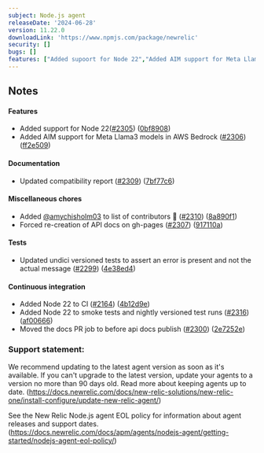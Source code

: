```yaml
---
subject: Node.js agent
releaseDate: '2024-06-28'
version: 11.22.0
downloadLink: 'https://www.npmjs.com/package/newrelic'
security: []
bugs: []
features: ["Added supoort for Node 22","Added AIM support for Meta Llama3 models in AWS Bedrock"]
---
```


## Notes

#### Features

* Added support for Node 22([#2305](https://github.com/newrelic/node-newrelic/pull/2305)) ([0bf8908](https://github.com/newrelic/node-newrelic/commit/0bf89081a59fe598b22613257f519c171149c454))
* Added AIM support for Meta Llama3 models in AWS Bedrock ([#2306](https://github.com/newrelic/node-newrelic/pull/2306)) ([ff2e509](https://github.com/newrelic/node-newrelic/commit/ff2e509913c2169c274387db461edffeee896834))

#### Documentation

* Updated compatibility report ([#2309](https://github.com/newrelic/node-newrelic/pull/2309)) ([7bf77c6](https://github.com/newrelic/node-newrelic/commit/7bf77c6b41d8313c6837293f42901c6e13954af4))

#### Miscellaneous chores

* Added [@amychisholm03](https://github.com/amychisholm03) to list of contributors 🎉 ([#2310](https://github.com/newrelic/node-newrelic/pull/2310)) ([8a890f1](https://github.com/newrelic/node-newrelic/commit/8a890f1d8879715be3b15bdc58f95c764c112646))
* Forced re-creation of API docs on gh-pages ([#2307](https://github.com/newrelic/node-newrelic/pull/2307)) ([917110a](https://github.com/newrelic/node-newrelic/commit/917110a189bc77823f114b1bfb338788fa2b6043))

#### Tests

* Updated undici versioned tests to assert an error is present and not the actual message ([#2299](https://github.com/newrelic/node-newrelic/pull/2299)) ([4e38ed4](https://github.com/newrelic/node-newrelic/commit/4e38ed494f2706d4c6b3f89474efb7365e766903))

#### Continuous integration

* Added Node 22 to CI ([#2164](https://github.com/newrelic/node-newrelic/pull/2164)) ([4b12d9e](https://github.com/newrelic/node-newrelic/commit/4b12d9e7d89d8367fdb895b24e2818ff85d67592))
* Added Node 22 to smoke tests and nightly versioned test runs ([#2316](https://github.com/newrelic/node-newrelic/pull/2316)) ([af00666](https://github.com/newrelic/node-newrelic/commit/af00666d3b1a3458c40bd6f0e3dca6ac2e477335))
* Moved the docs PR job to before api docs publish ([#2300](https://github.com/newrelic/node-newrelic/pull/2300)) ([2e7252e](https://github.com/newrelic/node-newrelic/commit/2e7252ef3281046c3c85722ccede582e5aefa1a9))


### Support statement:

We recommend updating to the latest agent version as soon as it's available. If you can't upgrade to the latest version, update your agents to a version no more than 90 days old. Read more about keeping agents up to date. (https://docs.newrelic.com/docs/new-relic-solutions/new-relic-one/install-configure/update-new-relic-agent/)

See the New Relic Node.js agent EOL policy for information about agent releases and support dates. (https://docs.newrelic.com/docs/apm/agents/nodejs-agent/getting-started/nodejs-agent-eol-policy/)